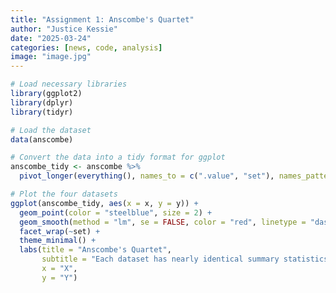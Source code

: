 ```yaml
---
title: "Assignment 1: Anscombe's Quartet"
author: "Justice Kessie"
date: "2025-03-24"
categories: [news, code, analysis]
image: "image.jpg"
---
```


```r
# Load necessary libraries
library(ggplot2)
library(dplyr)
library(tidyr)
```

```r
# Load the dataset
data(anscombe)
```

```r
# Convert the data into a tidy format for ggplot
anscombe_tidy <- anscombe %>%
  pivot_longer(everything(), names_to = c(".value", "set"), names_pattern = "(.)(.)")
```

```r
# Plot the four datasets
ggplot(anscombe_tidy, aes(x = x, y = y)) +
  geom_point(color = "steelblue", size = 2) +
  geom_smooth(method = "lm", se = FALSE, color = "red", linetype = "dashed") +
  facet_wrap(~set) +
  theme_minimal() +
  labs(title = "Anscombe's Quartet",
       subtitle = "Each dataset has nearly identical summary statistics",
       x = "X",
       y = "Y")

```
